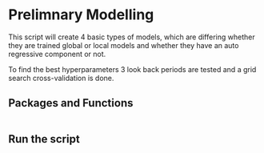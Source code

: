 # Prelimnary Modelling {#-src_prelim}

This script will create 4  basic types of models, which are differing whether they are trained global or local models and whether they have an auto regressive component or not. 

To find the best hyperparameters 3 look back periods are tested and a grid search cross-validation is done. 

## Packages and Functions 



```.python
```


## Run the script

```.python
```